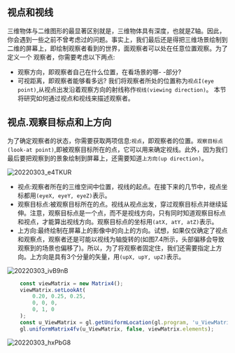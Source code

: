 ## 视点和视线

三维物体与二维图形的最显著区别就是，三维物体具有深度，也就是Z轴。因此，你会遇到一些之前不曾考虑过的问题。事实上，我们最后还是得把三维场景绘制到二维的屏幕上，即绘制观察者看到的世界，面观察者可以处在任意位置观察。为了定义一个
观察者，你需要考虑以下两点:
- 观察方向，即观察者自己在什么位置，在看场景的哪- -部分?
- 可视距离，即观察者能够看多远?
我们将观察者所处的位置称为`视点Í(eye point)`,从视点出发沿着观察方向的射线称作`视线(viewing direction)`。 本节将研究如何通过视点和视线来描述观察者。

## 视点.观察目标点和上方向
为了确定观察者的状态，你需要获取两项信息:`视点`，即观察者的位置。`观察目标点(look-at point)`,即被观察目标所在的点，它可以用来确定视线。此外，因为我们最后要把观察到的景象绘制到屏幕上，还需要知道`上方向(up direction)`。

![20220303_e4TKUR](https://cdn.jsdelivr.net/gh/crexk/pic-archive@main/uPic/20220303_e4TKUR.png)

- 视点:观察者所在的三维空间中位置，视线的起点。在接下来的几节中，视点坐标都用`(eyeX, eyeY, eyeZ)`表示。
- 观察目标点:被观察目标所在的点。视线从视点出发，穿过观察目标点并继续延伸。注意，观察目标点是一个点，而不是视线方向，只有同时知道观察目标点和视点，才能算出视线方向。观察目标点的坐标用`(atX, atY, atZ)`表示。
- 上方向:最终绘制在屏幕上的影像中的向上的方向。试想，如果仅仅确定了视点和观察点，观察者还是可能以视线为轴旋转的(如图7.4所示，头部偏移会导致观察到的场景也偏移了)。所以，为了将观察者固定住，我们还需要指定上方向。上方向是具有3个分量的矢量，用`(upX, upY, upZ)`表示。

![20220303_ivB9nB](https://cdn.jsdelivr.net/gh/crexk/pic-archive@main/uPic/20220303_ivB9nB.png)

```ts
    const viewMatrix = new Matrix4();
    viewMatrix.setLookAt(
        0.20, 0.25, 0.25,
        0, 0, 0,
        0, 1, 0
    );
    const u_ViewMatrix = gl.getUniformLocation(gl.program, 'u_ViewMatrix');
    gl.uniformMatrix4fv(u_ViewMatrix, false, viewMatrix.elements);
```

![20220303_hxPbG8](https://cdn.jsdelivr.net/gh/crexk/pic-archive@main/uPic/20220303_hxPbG8.png)
